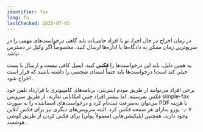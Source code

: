 ```yaml
---
identifier: fax
lang: fa
lastChecked: 2025-07-05
---
```


در زمان اخراج در حال اجرا، تو یا افراد حامی‌ات باید گاهی درخواست‌های مهمی را در سریع‌ترین زمان ممکن به دادگاه‌ها یا اداره‌ها ارسال کنید، مخصوصاً اگر وکیل در دسترس نباشد
.

به همین دلیل، باید این درخواست‌ها را **فکس** کنید. ایمیل کافی نیست و ارسال با پست خیلی کند است! درخواست‌ها باید حتماً امضای شخصی را داشته باشند که قرار است اخراج شود
.

برخی افراد می‌توانند از طریق مودم اینترنتی، برنامه‌های کامپیوتری یا قرارداد تلفن خود فکس بفرستند. اما بیشتر افراد چنین امکاناتی ندارند. از طریق سرویس simple-fax می‌توان به‌سرعت ثبت‌نام کرد و درخواست‌های امضاشده را به صورت PDF با هزینه ۰٫۰۷ یورو به‌ازای هر صفحه فکس کرد. البته سرویس‌های دیگری نیز برای فکس آنلاین وجود دارند، همچنین اپلیکیشن‌هایی (معمولاً پولی) برای فکس کردن از طریق گوشی هوشمند
.
<ExternalShortLink identifier="simplefax" />
